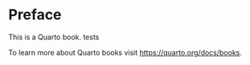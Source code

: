 # Preface {.unnumbered}

This is a Quarto book.
tests

To learn more about Quarto books visit <https://quarto.org/docs/books>.
